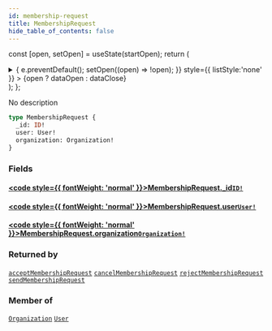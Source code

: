 ```yaml
---
id: membership-request
title: MembershipRequest
hide_table_of_contents: false
---
```






const [open, setOpen] = useState(startOpen);
return (
<details {...(open ? { open: true } : {})} className="details" style={{ border:'none', boxShadow:'none', background:'var(--ifm-background-color)' }}>
<summary
onClick={(e) => {
e.preventDefault();
setOpen((open) => !open);
}}
style={{ listStyle:'none' }} >
{open ? dataOpen : dataClose}
</summary>
{open && children}
</details>
);
};

No description

```graphql
type MembershipRequest {
  _id: ID!
  user: User!
  organization: Organization!
}
```

### Fields

#### [<code style={{ fontWeight: 'normal' }}>MembershipRequest.<b>\_id</b></code>](#)<Bullet />[`ID!`](/schema/scalars/id) <Badge class="secondary" text="non-null"/> <Badge class="secondary" text="scalar"/>

>

#### [<code style={{ fontWeight: 'normal' }}>MembershipRequest.<b>user</b></code>](#)<Bullet />[`User!`](/schema/objects/user) <Badge class="secondary" text="non-null"/> <Badge class="secondary" text="object"/>

>

#### [<code style={{ fontWeight: 'normal' }}>MembershipRequest.<b>organization</b></code>](#)<Bullet />[`Organization!`](/schema/objects/organization) <Badge class="secondary" text="non-null"/> <Badge class="secondary" text="object"/>

>

### Returned by

[`acceptMembershipRequest`](/schema/mutations/accept-membership-request) <Badge class="secondary" text="mutation"/><Bullet />[`cancelMembershipRequest`](/schema/mutations/cancel-membership-request) <Badge class="secondary" text="mutation"/><Bullet />[`rejectMembershipRequest`](/schema/mutations/reject-membership-request) <Badge class="secondary" text="mutation"/><Bullet />[`sendMembershipRequest`](/schema/mutations/send-membership-request) <Badge class="secondary" text="mutation"/>

### Member of

[`Organization`](/schema/objects/organization) <Badge class="secondary" text="object"/><Bullet />[`User`](/schema/objects/user) <Badge class="secondary" text="object"/>
